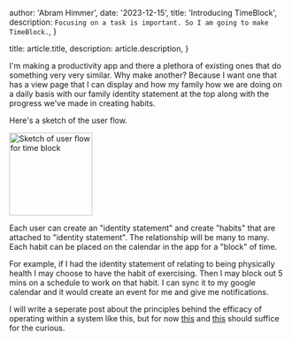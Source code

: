 
  author: 'Abram Himmer',
  date: '2023-12-15',
  title: 'Introducing TimeBlock',
  description:
    `Focusing on a task is important. So I am going to make TimeBlock.`,
}

  title: article.title,
  description: article.description,
}


I'm making a productivity app and there a plethora of existing ones that do something very very similar. Why make another? Because I want one that has a view page that I can display and how my family how we are doing on a daily basis with our family identity statement at the top along with the progress we've made in creating habits. 

Here's a sketch of the user flow.

<Image src={userFlow} alt="Sketch of user flow for time block" height="150px" />

Each user can create an "identity statement" and create "habits" that are attached to "identity statement". The relationship will be many to many. Each habit can be placed on the calendar in the app for a "block" of time. 

For example, if I had the identity statement of relating to being physically health I may choose to have the habit of exercising. Then I may block out 5 mins on a schedule to work on that habit. I can sync it to my google calendar and it would create an event for me and give me notifications.

I will write a seperate post about the principles behind the efficacy of operating within a system like this, but for now [this](https://jamesclear.com/goals-systems) and [this](chrome-extension://efaidnbmnnnibpcajpcglclefindmkaj/https://jamesclear.com/wp-content/uploads/2016/05/CU-Identity-Based-Habits.pdf?__s=hv9sbg1yvq8u2epp4jmo#:~:text=The%20interior%20of%20behavior%20change,easier%20to%20change%20your%20actions.) should suffice for the curious. 